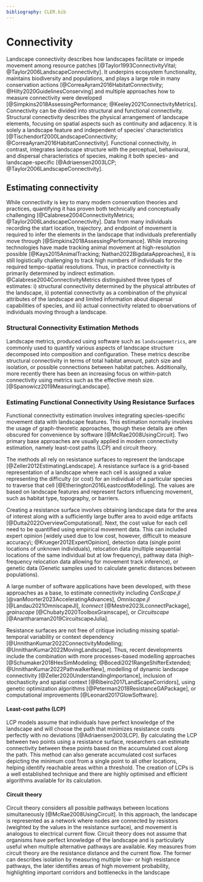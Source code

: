 ```yaml
---
bibliography: CLER.bib
---
```


<!-- Person responsible: Simpkins, Gerber -->

# Connectivity {#sec-connectivity}

Landscape connectivity describes how landscapes facilitate or impede movement among resource patches [@Taylor1993ConnectivityVital; @Taylor2006LandscapeConnectivity].
It underpins ecosystem functionality, maintains biodiversity and populations, and plays a large role in many conservation actions [@CorreaAyram2016HabitatConnectivity; @Hilty2020GuidelinesConserving] and multiple approaches how to measure connectivity were developed [@Simpkins2018AssessingPerformance; @Keeley2021ConnectivityMetrics].
Connectivity can be divided into structural and functional connectivity.
Structural connectivity describes the physical arrangement of landscape elements, focusing on spatial aspects such as continuity and adjacency. 
It is solely a landscape feature and independent of species' characteristics [@Tischendorf2000LandscapeConnectivity; @CorreaAyram2016HabitatConnectivity]. 
Functional connectivity, in contrast, integrates landscape structure with the perceptual, behavioural, and dispersal characteristics of species, making it both species- and landscape-specific [@Adriaensen2003LCP; @Taylor2006LandscapeConnectivity]. 
<!-- An often conflated term, habitat connectivity, specifically refers to the degree of functional connectivity between patches of suitable species habitat. -->

## Estimating connectivity 

<!-- MH: Potential shorten here -->

While connectivity is key to many modern conservation theories and practices, quantifying it has proven both technically and conceptually challenging [@Calabrese2004ConnectivityMetrics; @Taylor2006LandscapeConnectivity]. 
Data from many individuals recording the start location, trajectory, and endpoint of movement is required to infer the elements in the landscape that individuals preferentially move through [@Simpkins2018AssessingPerformance]. 
While improving technologies have made tracking animal movement at high-resolution possible [@Kays2015AnimalTracking; Nathan2022BigdataApproaches], it is still logistically challenging to track high numbers of individuals for the required tempo-spatial resolutions. 
Thus, in practice connectivity is primarily determined by indirect estimation. 
@Calabrese2004ConnectivityMetrics distinguished three types of estimates: i) structural connectivity determined by the physical attributes of the landscape, ii) potential connectivity as a combination of the physical attributes of the landscape and limited information about dispersal capabilities of species, and iii) actual connectivity related to observations of individuals moving through a landscape.

### Structural Connectivity Estimation Methods

Landscape metrics, produced using software such as `landscapemetrics`, are commonly used to quantify various aspects of landscape structure decomposed into composition and configuration. 
These metrics describe structural connectivity in terms of total habitat amount, patch size and isolation, or possible connections between habitat patches.
Additionally, more recently there has been an increasing focus on within-patch connectivity using metrics such as the effective mesh size. [@Spanowicz2019MeasuringLandscape].

### Estimating Functional Connectivity Using Resistance Surfaces

Functional connectivity estimation involves integrating species-specific movement data with landscape features. 
This estimation normally involves the usage of graph-theoretic approaches, though these details are often obscured for convenience by software [@McRae2008UsingCircuit]. 
Two primary base approaches are usually applied in modern connectivity estimation, namely least-cost paths (LCP) and circuit theory.

The methods all rely on resistance surfaces to represent the landscape [@Zeller2012EstimatingLandscape]. 
A resistance surface is a grid-based representation of a landscape where each cell is assigned a value representing the difficulty (or cost) for an individual of a particular species to traverse that cell [@Etherington2016LeastcostModelling]. 
The values are based on landscape features and represent factors influencing movement, such as habitat type, topography, or barriers.

Creating a resistance surface involves obtaining landscape data for the area of interest along with a sufficiently large buffer area to avoid edge artifacts [@Dutta2022OverviewComputational]. 
Next, the cost value for each cell need to be quantified using empirical movement data. 
This can included expert opinion [widely used due to low cost, however, difficult to measure accuracy\; @Krueger2012ExpertOpinion], detection data (single point locations of unknown individuals), relocation data (multiple sequential locations of the same individual but at low frequency), pathway data (high-frequency relocation data allowing for movement track inference), or genetic data (Genetic samples used to calculate genetic distances between populations).

A large number of software applications have been developed, with these approaches as a base, to estimate connectivity including *ConScape.jl* [@vanMoorter2023AcceleratingAdvances], *Omniscape.jl* [@Landau2021OmniscapeJl], *lconnect* [@Mestre2023LconnectPackage], *grainscape* [@Chubaty2020ToolboxGrainscape], or *Circuitscape* [@Anantharaman2019CircuitscapeJulia]. 

Resistance surfaces are not free of critique including missing spatial-temporal variability or context dependency [@UnnithanKumar2022ConnectivityModelling; @UnnithanKumar2022MovingLandscape]. 
Thus, recent developments include the combination with more processes-based modelling approaches [@Schumaker2018HexSimModeling; @Bocedi2021RangeShifterExtended; @UnnithanKumar2022PathwalkerNew], modelling of dynamic landscape connectivity [@Zeller2020UnderstandingImportance], inclusion of stochasticity and spatial context [@Ribeiro2017LandScapeCorridors], using genetic optimization algorithms [@Peterman2018ResistanceGAPackage], or computational improvements [@Leonard2017GlowSoftware].

#### Least-cost paths (LCP)

LCP models assume that individuals have perfect knowledge of the landscape and will choose the path that minimizes resistance costs perfectly with no deviations [@Adriaensen2003LCP]. 
By calculating the LCP between two points using a resistance surface, researchers can estimate connectivity between these points based on the accumulated cost along the path. 
This method can also generate accumulated cost surfaces depicting the minimum cost from a single point to all other locations, helping identify reachable areas within a threshold.
The creation of LCPs is a well established technique and there are highly optimised and efficient algorithms available for its calculation.

#### Circuit theory

Circuit theory considers all possible pathways between locations simultaneously [@McRae2008UsingCircuit]. 
In this approach, the landscape is represented as a network where nodes are connected by resistors (weighted by the values in the resistance surface), and movement is analogous to electrical current flow. 
Circuit theory does not assume that organisms have perfect knowledge of the landscape and is particularly useful when multiple alternative pathways are available.
Key measures from circuit theory are the resistance distance and the current flow. 
The former can describes isolation by measuring multiple low- or high resistance pathways, the later identifies areas of high movement probability, highlighting important corridors and bottlenecks in the landscape
